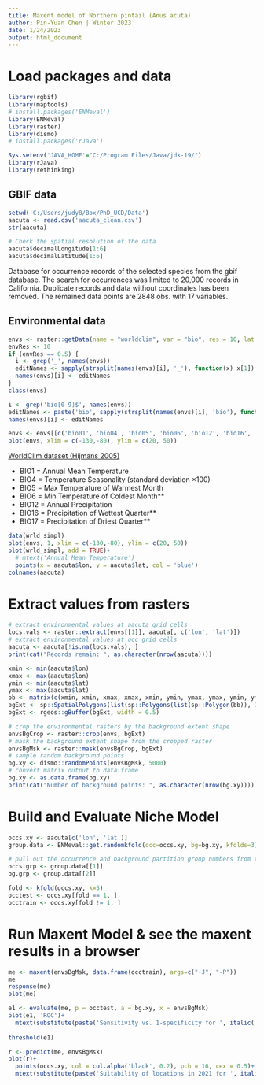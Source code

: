 ---
title: Maxent model of Northern pintail (Anus acuta)
author: Pin-Yuan Chen | Winter 2023
date: 1/24/2023
output: html_document
---

# Load packages and data
```{r}
library(rgbif)
library(maptools)
# install.packages('ENMeval')
library(ENMeval)
library(raster)
library(dismo)
# install.packages('rJava')

Sys.setenv('JAVA_HOME'="C:/Program Files/Java/jdk-19/")
library(rJava)
library(rethinking)

```

## GBIF data
```{r}
setwd('C:/Users/judy8/Box/PhD_UCD/Data')
aacuta <- read.csv('aacuta_clean.csv')
str(aacuta)

# Check the spatial resolution of the data
aacuta$decimalLongitude[1:6]
aacuta$decimalLatitude[1:6]
```
Database for occurrence records of the selected species from the gbif database. The search for occurrences was limited to 20,000 records in California. Duplicate records and data without coordinates has been removed. The remained data points are 2848 obs. with  17 variables.

## Environmental data
```{r}
envs <- raster::getData(name = "worldclim", var = "bio", res = 10, lat = c(20, 50), lon = c(-130,-80))
envRes <- 10
if (envRes == 0.5) {
  i <- grep('_', names(envs))
  editNames <- sapply(strsplit(names(envs)[i], '_'), function(x) x[1])
  names(envs)[i] <- editNames
}
class(envs)

i <- grep('bio[0-9]$', names(envs))
editNames <- paste('bio', sapply(strsplit(names(envs)[i], 'bio'), function(x) x[2]), sep='0')
names(envs)[i] <- editNames

envs <- envs[[c('bio01', 'bio04', 'bio05', 'bio06', 'bio12', 'bio16', 'bio17')]]
plot(envs, xlim = c(-130,-80), ylim = c(20, 50))

```

[WorldClim dataset (Hijmans 2005)](https://www.worldclim.org/data/bioclim.html)

* BIO1 = Annual Mean Temperature
* BIO4 = Temperature Seasonality (standard deviation ×100)
* BIO5 = Max Temperature of Warmest Month
* BIO6 = Min Temperature of Coldest Month**
* BIO12 = Annual Precipitation
* BIO16 = Precipitation of Wettest Quarter**
* BIO17 = Precipitation of Driest Quarter**

```{r}
data(wrld_simpl)
plot(envs, 1, xlim = c(-130,-80), ylim = c(20, 50)) 
plot(wrld_simpl, add = TRUE)+
  # mtext('Annual Mean Temperature')
  points(x = aacuta$lon, y = aacuta$lat, col = 'blue')
colnames(aacuta) 
```
# Extract values from rasters
```{r}
# extract environmental values at aacuta grid cells
locs.vals <- raster::extract(envs[[1]], aacuta[, c('lon', 'lat')])
# extract environmental values at occ grid cells
aacuta <- aacuta[!is.na(locs.vals), ]  
print(cat("Records remain: ", as.character(nrow(aacuta))))

xmin <- min(aacuta$lon)
xmax <- max(aacuta$lon)
ymin <- min(aacuta$lat)
ymax <- max(aacuta$lat)
bb <- matrix(c(xmin, xmin, xmax, xmax, xmin, ymin, ymax, ymax, ymin, ymin), ncol=2)
bgExt <- sp::SpatialPolygons(list(sp::Polygons(list(sp::Polygon(bb)), 1)))
bgExt <- rgeos::gBuffer(bgExt, width = 0.5)

# crop the environmental rasters by the background extent shape
envsBgCrop <- raster::crop(envs, bgExt)
# mask the background extent shape from the cropped raster
envsBgMsk <- raster::mask(envsBgCrop, bgExt)
# sample random background points
bg.xy <- dismo::randomPoints(envsBgMsk, 5000)
# convert matrix output to data frame
bg.xy <- as.data.frame(bg.xy)
print(cat("Number of background points: ", as.character(nrow(bg.xy))))
```

# Build and Evaluate Niche Model
```{r}
occs.xy <- aacuta[c('lon', 'lat')]
group.data <- ENMeval::get.randomkfold(occ=occs.xy, bg=bg.xy, kfolds=3)

# pull out the occurrence and background partition group numbers from the list
occs.grp <- group.data[[1]]
bg.grp <- group.data[[2]]

fold <- kfold(occs.xy, k=5)
occtest <- occs.xy[fold == 1, ]
occtrain <- occs.xy[fold != 1, ]

```

# Run Maxent Model & see the maxent results in a browser
```{r}
me <- maxent(envsBgMsk, data.frame(occtrain), args=c("-J", "-P"))
me
response(me)
plot(me)

e1 <- evaluate(me, p = occtest, a = bg.xy, x = envsBgMsk)
plot(e1, 'ROC')+
  mtext(substitute(paste('Sensitivity vs. 1-specificity for ', italic('Anas acuta'))))
  
threshold(e1)

r <- predict(me, envsBgMsk)
plot(r)+
  points(occs.xy, col = col.alpha('black', 0.2), pch = 16, cex = 0.5)+
  mtext(substitute(paste('Suitability of locations in 2021 for ', italic('Anas acuta'))))
```

